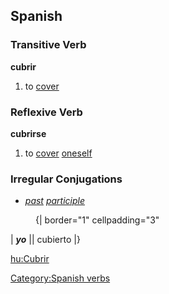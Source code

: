 == Spanish ==
=== Transitive Verb ===
'''cubrir'''
# to [[cover]]

=== Reflexive Verb ===
'''cubrirse'''
# to [[cover]] [[oneself]]

=== Irregular Conjugations ===
*''[[past]] [[participle]]''
:{| border="1" cellpadding="3"
| '''''yo''''' || cubierto 
|}
[[Category:Spanish verbs]]

[[hu:Cubrir]]